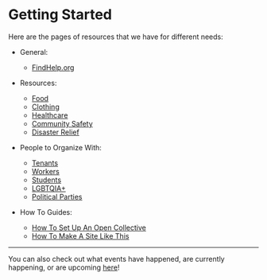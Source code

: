 # Getting Started

Here are the pages of resources that we have for different needs:
- General:
  - [FindHelp.org](https://www.findhelp.org/search_results/28203)

- Resources:
  - [Food](/resources/food)
  - [Clothing](/resources/clothing)
  - [Healthcare](/resources/healthcare)
  - [Community Safety](/resources/community-safety)
  - [Disaster Relief](/resources/disaster-relief)

- People to Organize With:
  - [Tenants](/organizing/tenants)
  - [Workers](/organizing/workers)
  - [Students](/organizing/students)
  - [LGBTQIA+](/organizing/lgbtqia+)
  - [Political Parties](/organizing/political-parties)

- How To Guides:
  - [How To Set Up An Open Collective](/how-to-guides/how-to-set-up-an-open-collective.mdx)
  - [How To Make A Site Like This](/how-to-guides/how-to-make-a-site-like-this.mdx)
---

You can also check out what events have happened, are currently happening, or are upcoming [here](/events)!
